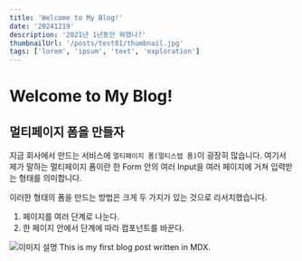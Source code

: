 ```yaml
---
title: 'Welcome to My Blog!'
date: '20241219'
description: '2021년 1년동안 뭐했나?'
thumbnailUrl: '/posts/test01/thumbnail.jpg'
tags: ['lorem', 'ipsum', 'text', 'exploration']
---
```


# Welcome to My Blog!

## 멀티페이지 폼을 만들자

지금 회사에서 만드는 서비스에 `멀티페이지 폼(멀티스텝 폼)`이 굉장히 많습니다.
여기서 제가 말하는 멀티페이지 폼이란 한 Form 안의 여러 Input을 여러 페이지에 거쳐 입력받는 형태를 의미합니다.

이러한 형태의 폼을 만드는 방법은 크게 두 가지가 있는 것으로 리서치했습니다.

1. 페이지를 여러 단계로 나눈다.
2. 한 페이지 안에서 단계에 따라 컴포넌트를 바꾼다.

![이미지 설명](/posts/test01/thumbnail.jpg)
This is my first blog post written in MDX.
